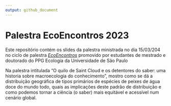 ```yaml
---
output: github_document
---
```


# Palestra EcoEncontros 2023

Este repositório contém os slides da palestra ministrada no dia 15/03/204 no ciclo de palestra [*EcoEncontros*](https://ecoencontros.ib.usp.br/) promovido por estudantes de mestrado e doutorado do PPG Ecologia da Universidade de São Paulo

Na palestra intitulada "O quilo de Saint Cloud e os detentores do saber: uma historia sobre macroecologia do conhecimento", mostro como se dá a distribuição geográfica de tipos primários de espécies de peixes de água doce do mundo todo, quais as implicações deste padrão de distribuição e como podemos tornar a ciência (o saber) mais equitável e acessível num cenário global.

